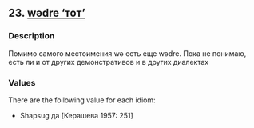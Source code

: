 ## 23. <a href =  'https://agricolamz.github.io/The_Circassian_Isoglosses_Database/23.html'>wədre 'тот'</a>
### Description

Помимо самого местоимения wə есть еще wədre. Пока не понимаю, есть ли и от других демонстративов и в других диалектах


### Values
There are the following value for each idiom:

* Shapsug да [Керашева 1957: 251]

